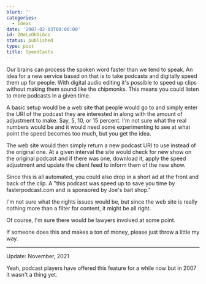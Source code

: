 ```yaml
---
blurb: ''
categories:
  - Ideas
date: '2007-02-03T00:00:00'
id: 20eLxObOiGcs
status: published
type: post
title: SpeedCasts
---
```


Our brains can process the spoken word faster than we tend to speak. An idea for a new service based on that is to take podcasts and digitally speed them up for people. With digital audio editing it's possible to speed up clips without making them sound like the chipmonks. This means you could listen to more podcasts in a given time. 

A basic setup would be a web site that people would go to and simply enter the URI of the podcast they are interested in along with the amount of adjustment to make. Say, 5, 10, or 15 percent. I'm not sure what the real numbers would be and it would need some experimenting to see at what point the speed becomes too much, but you get the idea. 

The web site would then simply return a new podcast URI to use instead of the original one. At a given interval the site would check for new show on the original podcast and if there was one, download it, apply the speed adjustment and update the client feed to inform them of the new show. 

Since this is all automated, you could also drop in a short ad at the front and back of the clip. A "this podcast was speed up to save you time by fasterpodcast.com and is sponsored by Joe's bait shop." 

I'm not sure what the rights issues would be, but since the web site is really nothing more than a filter for content, it might be all right. 

Of course, I'm sure there would be lawyers involved at some point. 

If someone does this and makes a ton of money, please just throw a little my way.

---

Update: November, 2021

Yeah, podcast players have offered this feature for a while now but in 2007 it wasn't a thing yet.
